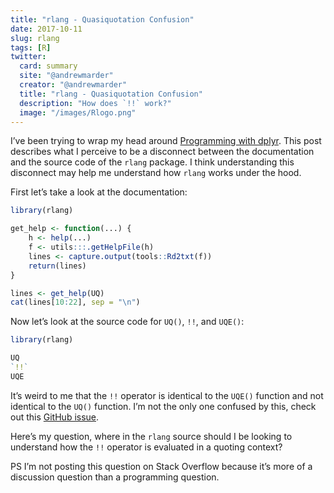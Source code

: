 ```yaml
---
title: "rlang - Quasiquotation Confusion"
date: 2017-10-11
slug: rlang
tags: [R]
twitter:
  card: summary
  site: "@andrewmarder"
  creator: "@andrewmarder"
  title: "rlang - Quasiquotation Confusion"
  description: "How does `!!` work?"
  image: "/images/Rlogo.png"
---
```


I've been trying to wrap my head around [Programming with dplyr](https://cran.r-project.org/web/packages/dplyr/vignettes/programming.html). This post describes what I perceive to be a disconnect between the documentation and the source code of the `rlang` package. I think understanding this disconnect may help me understand how `rlang` works under the hood.

First let's take a look at the documentation:

```r
library(rlang)

get_help <- function(...) {
    h <- help(...)
    f <- utils:::.getHelpFile(h)
    lines <- capture.output(tools::Rd2txt(f))
    return(lines)
}

lines <- get_help(UQ)
cat(lines[10:22], sep = "\n")
```

Now let's look at the source code for `UQ()`, `!!`, and `UQE()`:

```r
library(rlang)

UQ
`!!`
UQE
```

It's weird to me that the `!!` operator is identical to the `UQE()` function and not identical to the `UQ()` function. I'm not the only one confused by this, check out this [GitHub issue](https://github.com/tidyverse/rlang/issues/256).

Here's my question, where in the `rlang` source should I be looking to understand how the `!!` operator is evaluated in a quoting context?

PS I'm not posting this question on Stack Overflow because it's more of a discussion question than a programming question.

